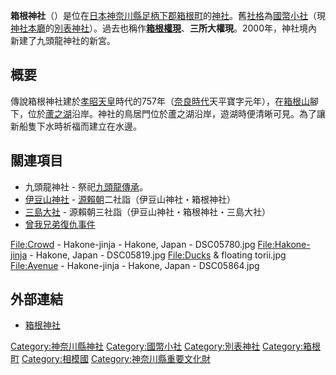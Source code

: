 {{日本神社
| name = 箱根神社
| img = File:Hakonejinja -02.jpg
| img_capt = 箱根神社
| image_width = 250px
| nihongo = 箱根神社
| hiragana = はこねじんじゃ
| romaji = Hakone Jinja
| location = {{JPN}}[[神奈川縣|神奈川縣]][[足柄下郡|足柄下郡]][[箱根町|箱根町]]元箱根80-1
| god = [[天津彥彥火瓊瓊杵尊|瓊瓊杵尊]]<br/>[[木花開耶姬|木花咲耶姫命]]<br/>[[火折尊|彦火火出見尊]]
| type = [[國幣小社|國幣小社]]・[[別表神社|別表神社]]
| struct = [[權現造|權現造]]
| open_year = 傳・[[孝昭天皇|孝昭天皇]]之治世
| cere_date = 8月1日
|}}

'''箱根神社'''（{{lang|ja|はこねじんじゃ}}）是位在[[日本|日本]][[神奈川縣|神奈川縣]][[足柄下郡|足柄下郡]][[箱根町|箱根町]]的[[神社|神社]]。舊[[社格|社格]]為[[國幣小社|國幣小社]]（現[[神社本廳|神社本廳]]的[[別表神社|別表神社]]）。過去也稱作'''[[箱根權現|箱根權現]]'''、'''三所大權現'''。2000年，神社境內新建了九頭龍神社的新宮。

== 概要 ==
傳說箱根神社建於[[孝昭天皇|孝昭天皇]]時代的757年（[[奈良時代|奈良時代]]天平寶字元年），在[[箱根山|箱根山]]腳下，位於[[蘆之湖|蘆之湖]]沿岸。神社的鳥居門位於蘆之湖沿岸，遊湖時便清晰可見。為了讓新船隻下水時祈福而建立在水邊。

== 關連項目 ==
*九頭龍神社 - 祭祀[[九頭龍傳承|九頭龍傳承]]。
*[[伊豆山神社|伊豆山神社]] - [[源賴朝|源賴朝]]二社詣（伊豆山神社・箱根神社）
*[[三島大社|三島大社]] - 源賴朝三社詣（伊豆山神社・箱根神社・三島大社）
*[[曾我兄弟復仇事件|曾我兄弟復仇事件]]
<gallery>
File:Crowd - Hakone-jinja - Hakone, Japan - DSC05780.jpg
File:Hakone-jinja - Hakone, Japan - DSC05819.jpg
File:Ducks & floating torii.jpg
File:Avenue - Hakone-jinja - Hakone, Japan - DSC05864.jpg
</gallery>
== 外部連結 ==
{{commonscat|Hakone-jinja}}
* [http://hakonejinja.or.jp/ 箱根神社] {{Wayback|url=http://hakonejinja.or.jp/ |date=20210303201943 }}

{{近代社格制度}}

[[Category:神奈川縣神社|Category:神奈川縣神社]]
[[Category:國幣小社|Category:國幣小社]]
[[Category:別表神社|Category:別表神社]]
[[Category:箱根町|Category:箱根町]]
[[Category:相模國|Category:相模國]]
[[Category:神奈川縣重要文化財|Category:神奈川縣重要文化財]]